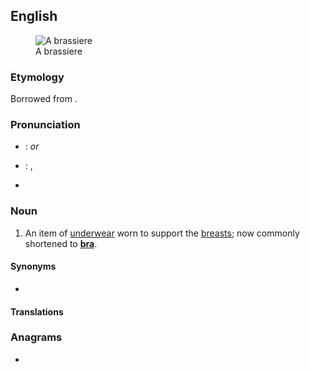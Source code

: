 {{also|brassière}}
==English==
{{wikipedia}}
[[File:Modern_bra_plunge.jpg|thumb|A brassiere]]

===Etymology===
Borrowed from {{bor|en|fr|brassière}}.

===Pronunciation===
* {{a|UK}}: {{IPA|/ˈbɹæzɪɛə/|lang=en}} ''or'' {{IPA|/ˈbɹæsɪɛə/|lang=en}}
* {{a|US}}: {{enPR|brə-zĭrʹ}}, {{IPA|/bɹəˈzɪɹ/|lang=en}}
* {{audio|en-us-brassiere.ogg|Audio (US)|lang=en}}

===Noun===
{{en-noun}}

# {{lb|en|dated}} An item of [[underwear]] worn to support the [[breasts]]; now commonly shortened to '''[[bra]]'''.

====Synonyms====
* {{l|en|bra}}

====Translations====
{{trans-see|bra}}

{{cln|en|genericized trademarks}}
{{topics|en|Underwear}}

===Anagrams===
* {{anagrams|en|brasserie}}